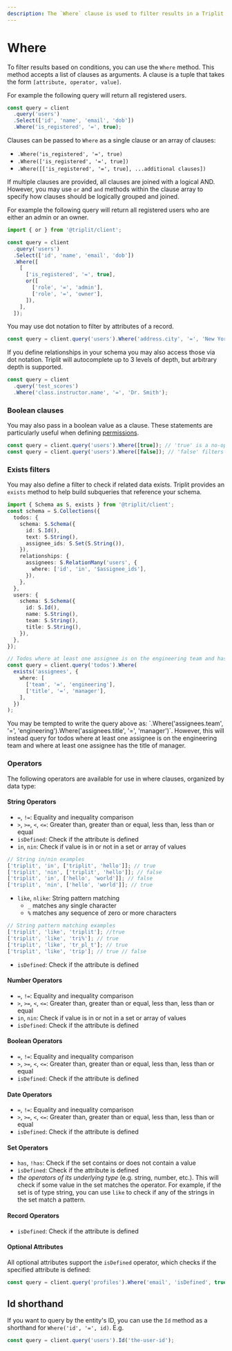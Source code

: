 ```yaml
---
description: The `Where` clause is used to filter results in a Triplit query based on conditions.
---
```



# Where

To filter results based on conditions, you can use the `Where` method. This method accepts a list of clauses as arguments. A clause is a tuple that takes the form `[attribute, operator, value]`.

For example the following query will return all registered users.

```typescript
const query = client
  .query('users')
  .Select(['id', 'name', 'email', 'dob'])
  .Where('is_registered', '=', true);
```

Clauses can be passed to `Where` as a single clause or an array of clauses:

- `.Where('is_registered', '=', true)`
- `.Where(['is_registered', '=', true])`
- `.Where([['is_registered', '=', true], ...additional clauses])`

If multiple clauses are provided, all clauses are joined with a logical AND. However, you may use `or` and `and` methods within the clause array to specify how clauses should be logically grouped and joined.

For example the following query will return all registered users who are either an admin or an owner.

```typescript
import { or } from '@triplit/client';

const query = client
  .query('users')
  .Select(['id', 'name', 'email', 'dob'])
  .Where([
    [
      ['is_registered', '=', true],
      or([
        ['role', '=', 'admin'],
        ['role', '=', 'owner'],
      ]),
    ],
  ]);
```

You may use dot notation to filter by attributes of a record.

```typescript
const query = client.query('users').Where('address.city', '=', 'New York');
```

If you define relationships in your schema you may also access those via dot notation. Triplit will autocomplete up to 3 levels of depth, but arbitrary depth is supported.

```typescript
const query = client
  .query('test_scores')
  .Where('class.instructor.name', '=', 'Dr. Smith');
```

### Boolean clauses

You may also pass in a boolean value as a clause. These statements are particularly useful when defining [permissions](/schemas/permissions).

```typescript
const query = client.query('users').Where([true]); // 'true' is a no-op, will return all users
const query = client.query('users').Where([false]); // 'false' filters out all results, will return no users
```

### Exists filters

You may also define a filter to check if related data exists. Triplit provides an `exists` method to help build subqueries that reference your schema.

```typescript
import { Schema as S, exists } from '@triplit/client';
const schema = S.Collections({
  todos: {
    schema: S.Schema({
      id: S.Id(),
      text: S.String(),
      assignee_ids: S.Set(S.String()),
    }),
    relationships: {
      assignees: S.RelationMany('users', {
        where: ['id', 'in', '$assignee_ids'],
      }),
    },
  },
  users: {
    schema: S.Schema({
      id: S.Id(),
      name: S.String(),
      team: S.String(),
      title: S.String(),
    }),
  },
});

// Todos where at least one assignee is on the engineering team and has the title of manager
const query = client.query('todos').Where(
  exists('assignees', {
    where: [
      ['team', '=', 'engineering'],
      ['title', '=', 'manager'],
    ],
  })
);
```

<Callout type="warning" emoji="⚠️">
  You may be tempted to write the query above as: `.Where('assignees.team', '=',
  'engineering').Where('assignees.title', '=', 'manager')`. However, this will
  instead query for todos where at least one assignee is on the engineering team
  and where at least one assignee has the title of manager.
</Callout>

### Operators

The following operators are available for use in where clauses, organized by data type:

#### String Operators

- `=`, `!=`: Equality and inequality comparison
- `>`, `>=`, `<`, `<=`: Greater than, greater than or equal, less than, less than or equal
- `isDefined`: Check if the attribute is defined
- `in`, `nin`: Check if value is in or not in a set or array of values

```typescript
// String in/nin examples
['triplit', 'in', ['triplit', 'hello']]; // true
['triplit', 'nin', ['triplit', 'hello']]; // false
['triplit', 'in', ['hello', 'world']]; // false
['triplit', 'nin', ['hello', 'world']]; // true
```

- `like`, `nlike`: String pattern matching
  - `_` matches any single character
  - `%` matches any sequence of zero or more characters

```typescript
// String pattern matching examples
['triplit', 'like', 'triplit']; //true
['triplit', 'like', 'tri%']; // true
['triplit', 'like', 'tr_pl_t']; // true
['triplit', 'like', 'trip']; // true // false
```

- `isDefined`: Check if the attribute is defined

#### Number Operators

- `=`, `!=`: Equality and inequality comparison
- `>`, `>=`, `<`, `<=`: Greater than, greater than or equal, less than, less than or equal
- `in`, `nin`: Check if value is in or not in a set or array of values
- `isDefined`: Check if the attribute is defined

#### Boolean Operators

- `=`, `!=`: Equality and inequality comparison
- `>`, `>=`, `<`, `<=`: Greater than, greater than or equal, less than, less than or equal
- `isDefined`: Check if the attribute is defined

#### Date Operators

- `=`, `!=`: Equality and inequality comparison
- `>`, `>=`, `<`, `<=`: Greater than, greater than or equal, less than, less than or equal
- `isDefined`: Check if the attribute is defined

#### Set Operators

- `has`, `!has`: Check if the set contains or does not contain a value
- `isDefined`: Check if the attribute is defined
- _the operators of its underlying type_ (e.g. string, number, etc.). This will check if some value in the set matches the operator. For example, if the set is of type string, you can use `like` to check if any of the strings in the set match a pattern.

#### Record Operators

- `isDefined`: Check if the attribute is defined

#### Optional Attributes

All optional attributes support the `isDefined` operator, which checks if the specified attribute is defined:

```typescript
const query = client.query('profiles').Where('email', 'isDefined', true);
```

## Id shorthand

If you want to query by the entity's ID, you can use the `Id` method as a shorthand for `Where('id', '=', id)`. E.g.

```ts
const query = client.query('users').Id('the-user-id');
```
